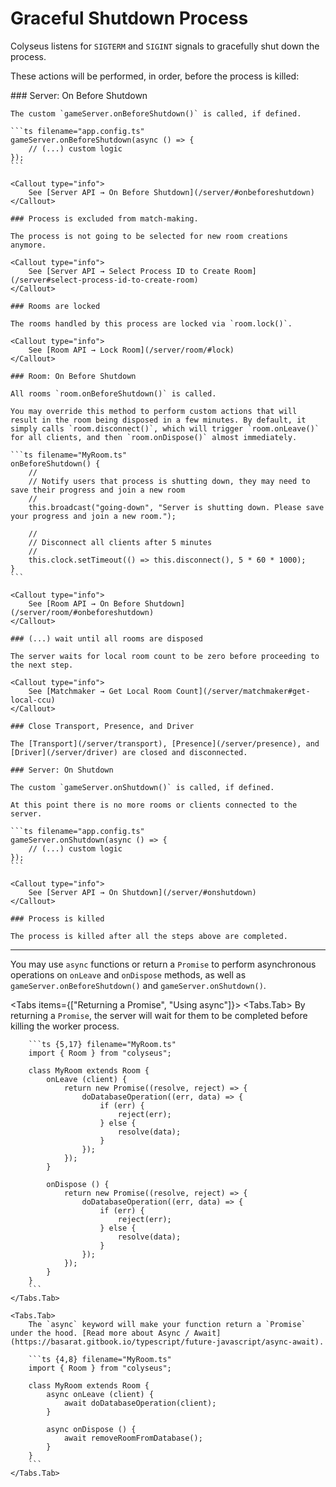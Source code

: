 
# Graceful Shutdown Process

Colyseus listens for `SIGTERM` and `SIGINT` signals to gracefully shut down the process.

These actions will be performed, in order, before the process is killed:

<Steps>
    ### Server: On Before Shutdown

    The custom `gameServer.onBeforeShutdown()` is called, if defined.

    ```ts filename="app.config.ts"
    gameServer.onBeforeShutdown(async () => {
        // (...) custom logic
    });
    ```

    <Callout type="info">
        See [Server API → On Before Shutdown](/server/#onbeforeshutdown)
    </Callout>

    ### Process is excluded from match-making.

    The process is not going to be selected for new room creations anymore.

    <Callout type="info">
        See [Server API → Select Process ID to Create Room](/server#select-process-id-to-create-room)
    </Callout>

    ### Rooms are locked

    The rooms handled by this process are locked via `room.lock()`.

    <Callout type="info">
        See [Room API → Lock Room](/server/room/#lock)
    </Callout>

    ### Room: On Before Shutdown

    All rooms `room.onBeforeShutdown()` is called.

    You may override this method to perform custom actions that will result in the room being disposed in a few minutes. By default, it simply calls `room.disconnect()`, which will trigger `room.onLeave()` for all clients, and then `room.onDispose()` almost immediately.

    ```ts filename="MyRoom.ts"
    onBeforeShutdown() {
        //
        // Notify users that process is shutting down, they may need to save their progress and join a new room
        //
        this.broadcast("going-down", "Server is shutting down. Please save your progress and join a new room.");

        //
        // Disconnect all clients after 5 minutes
        //
        this.clock.setTimeout(() => this.disconnect(), 5 * 60 * 1000);
    }
    ```

    <Callout type="info">
        See [Room API → On Before Shutdown](/server/room/#onbeforeshutdown)
    </Callout>

    ### (...) wait until all rooms are disposed

    The server waits for local room count to be zero before proceeding to the next step.

    <Callout type="info">
        See [Matchmaker → Get Local Room Count](/server/matchmaker#get-local-ccu)
    </Callout>

    ### Close Transport, Presence, and Driver

    The [Transport](/server/transport), [Presence](/server/presence), and [Driver](/server/driver) are closed and disconnected.

    ### Server: On Shutdown

    The custom `gameServer.onShutdown()` is called, if defined.

    At this point there is no more rooms or clients connected to the server.

    ```ts filename="app.config.ts"
    gameServer.onShutdown(async () => {
        // (...) custom logic
    });
    ```

    <Callout type="info">
        See [Server API → On Shutdown](/server/#onshutdown)
    </Callout>

    ### Process is killed

    The process is killed after all the steps above are completed.
</Steps>

---

You may use `async` functions or return a `Promise` to perform asynchronous operations on `onLeave` and `onDispose` methods, as well as `gameServer.onBeforeShutdown()` and `gameServer.onShutdown()`.

<Tabs items={["Returning a Promise", "Using async"]}>
    <Tabs.Tab>
        By returning a `Promise`, the server will wait for them to be completed before killing the worker process.

        ```ts {5,17} filename="MyRoom.ts"
        import { Room } from "colyseus";

        class MyRoom extends Room {
            onLeave (client) {
                return new Promise((resolve, reject) => {
                    doDatabaseOperation((err, data) => {
                        if (err) {
                            reject(err);
                        } else {
                            resolve(data);
                        }
                    });
                });
            }

            onDispose () {
                return new Promise((resolve, reject) => {
                    doDatabaseOperation((err, data) => {
                        if (err) {
                            reject(err);
                        } else {
                            resolve(data);
                        }
                    });
                });
            }
        }
        ```
    </Tabs.Tab>

    <Tabs.Tab>
        The `async` keyword will make your function return a `Promise` under the hood. [Read more about Async / Await](https://basarat.gitbook.io/typescript/future-javascript/async-await).

        ```ts {4,8} filename="MyRoom.ts"
        import { Room } from "colyseus";

        class MyRoom extends Room {
            async onLeave (client) {
                await doDatabaseOperation(client);
            }

            async onDispose () {
                await removeRoomFromDatabase();
            }
        }
        ```
    </Tabs.Tab>
</Tabs>